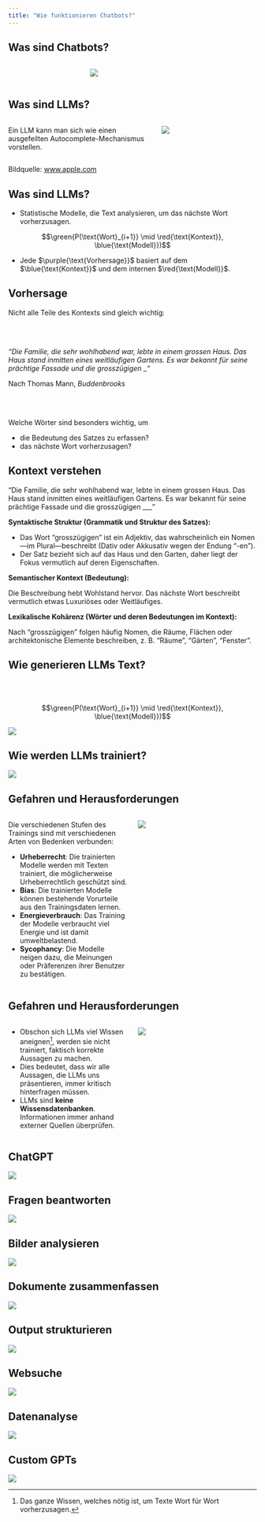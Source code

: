 ```yaml
---
title: "Wie funktionieren Chatbots?"
---
```


## Was sind Chatbots?

:::: {.columns}
::: {.column width="30%"}

:::

::: {.column width="70%"}
![](../../assets/images/claude.png)
:::
::::

## Was sind LLMs?

:::: {.columns}
::: {.column width="60%"}
Ein LLM kann man sich wie einen ausgefeilten Autocomplete-Mechanismus vorstellen.
:::
::: {.column width="40%"}
![](../../assets/images/predictive-text.png)
:::
::::

:::{.attribution}
Bildquelle: [www.apple.com](https://www.apple.com)
:::



## Was sind LLMs?
- Statistische Modelle, die Text analysieren, um das nächste Wort vorherzusagen.

::: {.hidden}
$$
\newcommand{\green}[1]{\color{green}{#1}}
\newcommand{\purple}[1]{\color{purple}{#1}}
\newcommand{\red}[1]{\color{red}{#1}}
\newcommand{\blue}[1]{\color{blue}{#1}}
$$
:::

$$\green{P(\text{Wort}_{i+1}} \mid \red{\text{Kontext}}, \blue{\text{Modell}})$$



- Jede $\purple{\text{Vorhersage}}$ basiert auf dem $\blue{\text{Kontext}}$ und dem internen $\red{\text{Modell}}$.



## Vorhersage

Nicht alle Teile des Kontexts sind gleich wichtig:

<br> <br>

<!-- :::{.callout-note appearance="minimal"}-->
:::{.r-fit-text}
_"Die Familie, die sehr wohlhabend war, lebte in einem grossen Haus. Das Haus stand inmitten eines weitläufigen Gartens. Es war bekannt für seine prächtige Fassade und die grosszügigen ___"_
::: 

:::{.attribution}
Nach Thomas Mann, *Buddenbrooks*
:::

<br> <br>

Welche Wörter sind besonders wichtig, um 

- die Bedeutung des Satzes zu erfassen?
- das nächste Wort vorherzusagen?


## Kontext verstehen {.smaller}

:::{.callout-note appearance="minimal"}
"Die Familie, die sehr wohlhabend war, lebte in einem grossen Haus. Das Haus stand inmitten eines weitläufigen Gartens. Es war bekannt für seine prächtige Fassade und die grosszügigen ___"
:::

**Syntaktische Struktur (Grammatik und Struktur des Satzes):**

- Das Wort "grosszügigen" ist ein Adjektiv, das wahrscheinlich ein Nomen---im Plural---beschreibt (Dativ oder Akkusativ wegen der Endung "-en").
- Der Satz bezieht sich auf das Haus und den Garten, daher liegt der Fokus vermutlich auf deren Eigenschaften.

**Semantischer Kontext (Bedeutung):**

Die Beschreibung hebt Wohlstand hervor. Das nächste Wort beschreibt vermutlich etwas Luxuriöses oder Weitläufiges.

**Lexikalische Kohärenz (Wörter und deren Bedeutungen im Kontext):**

Nach "grosszügigen" folgen häufig Nomen, die Räume, Flächen oder architektonische Elemente beschreiben, z. B. "Räume", "Gärten", "Fenster".





<!-- ## Wie generieren LLMs Text?

<br> <br>

![](../../assets/images/wort-fuer-wort.png) -->


## Wie generieren LLMs Text?

<br> <br>

::: {.hidden}
$$
\newcommand{\green}[1]{\color{green}{#1}}
\newcommand{\purple}[1]{\color{purple}{#1}}
\newcommand{\red}[1]{\color{red}{#1}}
\newcommand{\blue}[1]{\color{blue}{#1}}
$$
:::

$$\green{P(\text{Wort}_{i+1}} \mid \red{\text{Kontext}}, \blue{\text{Modell}})$$



![](../../assets/images/hf-is-a-startup.gif)




<!-- ## Wie können LLMs Text vorhersagen? {.smaller}

Sie werden trainiert, das nächste Wort in einer gegebenen Wortsequenz zu erraten.

:::: {.columns}
::: {.column width="50%"}
Ein LLM wird in drei Schritten aufgebaut:

1. Sammeln eines grossen Text-Korpus.
2. Basierend auf diesem Text, muss das Modell das nächste Wort in einer gegebenen Wortsequenz vorherzusagen lernen.
3. Das Sprachmodell wird feiner abgestimmt, um das gewünschte Verhalten zu erreichen.

:::
::: {.column width="50%"}
![](../../assets/images/LLM-Bookshelf.png)
:::
:::: -->


## Wie werden LLMs trainiert?

![](../../assets/images/llm-training.png)


## Gefahren und Herausforderungen

:::: {.columns}
::: {.column width="50%"}
:::{.r-fit-text}
Die verschiedenen Stufen des Trainings sind mit verschiedenen Arten von Bedenken verbunden:

- **Urheberrecht**: Die trainierten Modelle werden mit Texten trainiert, die möglicherweise Urheberrechtlich geschützt sind.
- **Bias**: Die trainierten Modelle können bestehende Vorurteile aus den Trainingsdaten lernen.
- **Energieverbrauch**: Das Training der Modelle verbraucht viel Energie und ist damit umweltbelastend.
- **Sycophancy**: Die Modelle neigen dazu, die Meinungen oder Präferenzen ihrer Benutzer zu bestätigen.
:::

:::
::: {.column width="50%"}
![](../../assets/images/Pothole.png)
:::
::::

## Gefahren und Herausforderungen

:::: {.columns}
::: {.column width="50%"}
:::{.r-fit-text}
- Obschon sich LLMs viel Wissen aneignen[^1], werden sie nicht trainiert, faktisch korrekte Aussagen zu machen.
- Dies bedeutet, dass wir alle Aussagen, die LLMs uns präsentieren, immer kritisch hinterfragen müssen.
- LLMs sind **keine Wissensdatenbanken**. Informationen immer anhand externer Quellen überprüfen.
:::
:::
::: {.column width="50%"}
![](../../assets/images/KnowledgeBase.png)
:::
::::

[^1]: Das ganze Wissen, welches nötig ist, um Texte Wort für Wort vorherzusagen.




## ChatGPT


![](../../assets/images/chatgpt.png)



## Fragen beantworten

![](../../assets/images/fragen-beantworten.png)


## Bilder analysieren

![](../../assets/images/bilder-analysieren.png)

## Dokumente zusammenfassen

![](../../assets/images/dokumente-zusammenfassen.png)

## Output strukturieren

![](../../assets/images/output-strukturieren.png)

## Websuche

![](../../assets/images/websuche.png)

## Datenanalyse

![](../../assets/images/datenanalyse.png)


## Custom GPTs

![](../../assets/images/gpts.png)


